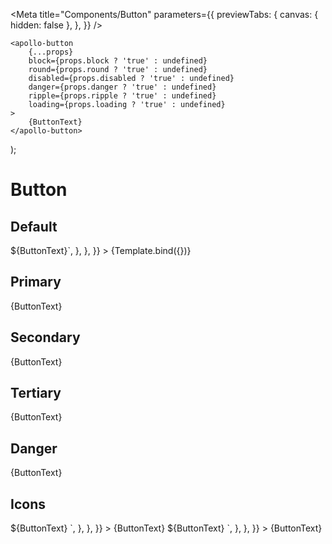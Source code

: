 

<Meta
    title="Components/Button"
    parameters={{
        previewTabs: {
            canvas: { hidden: false },
        },
    }}
/>


    <apollo-button
        {...props}
        block={props.block ? 'true' : undefined}
        round={props.round ? 'true' : undefined}
        disabled={props.disabled ? 'true' : undefined}
        danger={props.danger ? 'true' : undefined}
        ripple={props.ripple ? 'true' : undefined}
        loading={props.loading ? 'true' : undefined}
    >
        {ButtonText}
    </apollo-button>
);

# Button

## Default

<Canvas>
    <Story
        name="All Props"
        args={{
            variant: 'unelevated',
            block: false,
            round: true,
            disabled: false,
            danger: false,
            ripple: false,
            loading: false,
            type: 'button',
            target: '_blank',
            size: 'sm',
            href: '',
            name: '',
            value: '',
        }}
        argTypes={{
            variant: {
                control: { type: 'select', options: ['link', 'outlined', 'raised', 'unelevated'] },
            },
            type: {
                control: { type: 'select', options: ['button', 'menu', 'reset', 'submit'] },
            },
            target: {
                control: { type: 'select', options: ['_blank', '_self'] },
            },
            size: {
                control: { type: 'select', options: ['sm', 'md'] },
            },
        }}
        parameters={{
            docs: {
                source: {
                    code: `<apollo-button>${ButtonText}</apollo-button>`,
                },
            },
        }}
    >
        {Template.bind({})}
    </Story>
</Canvas>

## Primary

<Canvas>
    <Story name="Primary">
        <apollo-button variant="unelevated">{ButtonText}</apollo-button>
    </Story>
</Canvas>

## Secondary

<Canvas>
    <Story name="Secondary">
        <apollo-button variant="outlined">{ButtonText}</apollo-button>
    </Story>
</Canvas>

## Tertiary

<Canvas>
    <Story name="Tertiary">
        <apollo-button variant="link">{ButtonText}</apollo-button>
    </Story>
</Canvas>

## Danger

<Canvas>
    <Story name="Danger">
        <apollo-button variant="unelevated" danger>
            {ButtonText}
        </apollo-button>
    </Story>
</Canvas>

## Icons

<Canvas>
    <Story
        name="Leading Icon"
        parameters={{
            docs: {
                source: {
                    code: dedent`
                        <apollo-button variant="unelevated">
                            <apollo-icon slot="leading-icon" svg-icon="objects-heart" size="sm"></apollo-icon>
                            ${ButtonText}
                        </apollo-button>
                    `,
                },
            },
        }}
    >
        <apollo-button variant="unelevated">
            <apollo-icon slot="leading-icon" svg-icon="objects-heart" size="sm"></apollo-icon>
            {ButtonText}
        </apollo-button>
    </Story>
</Canvas>

<Canvas>
    <Story
        name="Trailing Icon"
        parameters={{
            docs: {
                source: {
                    code: dedent`
                        <apollo-button variant="unelevated">
                            ${ButtonText}
                            <apollo-icon slot="trailing-icon" svg-icon="objects-heart" size="sm"></apollo-icon>
                        </apollo-button>
                    `,
                },
            },
        }}
    >
        <apollo-button variant="unelevated">
            {ButtonText}
            <apollo-icon slot="trailing-icon" svg-icon="objects-heart" size="sm"></apollo-icon>
        </apollo-button>
    </Story>
</Canvas>

<Description markdown={readme} />
